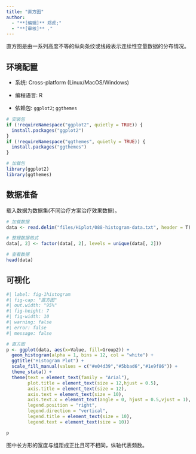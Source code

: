 ```yaml
---
title: "直方图"
author:
  - "**[编辑]** 郑虎;"
  - "**[审核]** ."
---
```


直方图是由一系列高度不等的纵向条纹或线段表示连续性变量数据的分布情况。

## 环境配置

-   系统: Cross-platform (Linux/MacOS/Windows)

-   编程语言: R

-   依赖包: `ggplot2`; `ggthemes`

```r
# 安装包
if (!requireNamespace("ggplot2", quietly = TRUE)) {
  install.packages("ggplot2")
}
if (!requireNamespace("ggthemes", quietly = TRUE)) {
  install.packages("ggthemes")
}

# 加载包
library(ggplot2)
library(ggthemes)
```

## 数据准备

载入数据为数据集(不同治疗方案治疗效果数据)。

```r
# 加载数据
data <- read.delim("files/Hiplot/088-histogram-data.txt", header = T)

# 整理数据格式
data[, 2] <- factor(data[, 2], levels = unique(data[, 2]))

# 查看数据
head(data)
```

## 可视化

```r
#| label: fig-1histogram
#| fig-cap: "直方图"
#| out.width: "95%"
#| fig-height: 7
#| fig-width: 10
#| warning: false
#| error: false
#| message: false

# 直方图
p <- ggplot(data, aes(x=Value, fill=Group2)) +
  geom_histogram(alpha = 1, bins = 12, col = "white") +
  ggtitle("Histogram Plot") +
  scale_fill_manual(values = c("#e04d39","#5bbad6","#1e9f86")) +
  theme_stata() +
  theme(text = element_text(family = "Arial"),
        plot.title = element_text(size = 12,hjust = 0.5),
        axis.title = element_text(size = 12),
        axis.text = element_text(size = 10),
        axis.text.x = element_text(angle = 0, hjust = 0.5,vjust = 1),
        legend.position = "right",
        legend.direction = "vertical",
        legend.title = element_text(size = 10),
        legend.text = element_text(size = 10))

p
```

图中长方形的宽度与组距成正比且可不相同，纵轴代表频数。

